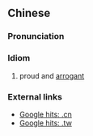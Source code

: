 {{also|心高气傲}}
==Chinese==
{{zh-forms|s=心高气傲}}

===Pronunciation===
{{zh-pron
|m=xīn gāo qì ào
|cat=id
}}

===Idiom===
{{zh-idiom}}

# proud and [[arrogant]]

===External links===
* [http://www.google.com.cn/search?as_q=&num=10&hl=zh-CN&btnG=Google+%E6%90%9C%E7%B4%A2&as_epq=%E5%BF%83%E9%AB%98%E6%B0%94%E5%82%B2&as_oq=&as_eq=&lr=&as_ft=i&as_filetype=&as_qdr=all&as_occt=any&as_dt=i&as_sitesearch=.cn&as_rights= Google hits: .cn]
* [http://www.google.com.tw/search?as_q=&num=10&hl=zh-TW&btnG=Google+%E6%90%9C%E5%B0%8B&as_epq=%E5%BF%83%E9%AB%98%E6%B0%A3%E5%82%B2&as_oq=&as_eq=&lr=&as_ft=i&as_filetype=&as_qdr=all&as_occt=any&as_dt=i&as_sitesearch=.tw&as_rights=&safe=images Google hits: .tw]